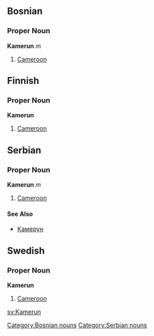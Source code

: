 ==Bosnian==
===Proper Noun===
'''Kamerun''' ''m''
#[[Cameroon]]
[[Category:Bosnian nouns]]

==Finnish==
===Proper Noun===
'''Kamerun'''
#[[Cameroon]]

==Serbian==
===Proper Noun===
'''Kamerun''' ''m''
#[[Cameroon]]
====See Also====
*[[Камерун]]
[[Category:Serbian nouns]]

==Swedish==
===Proper Noun===
'''Kamerun'''
#[[Cameroon]]

[[sv:Kamerun]]